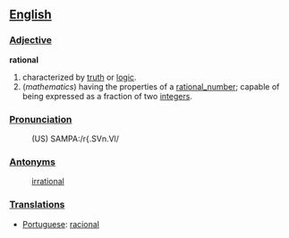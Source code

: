 == [[English]] ==

=== [[Adjective]] ===

'''rational'''
# characterized by [[truth]] or [[logic]].
# (''mathematics'') having the properties of a [[rational_number]]; capable of being expressed as a fraction of two [[integer]]s.

=== [[Pronunciation]] ===
:(US) SAMPA:/r{.SVn.Vl/

=== [[Antonyms]] ===
: [[irrational]]

=== [[Translations]] ===
*[[Portuguese]]: [[racional]]